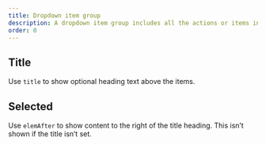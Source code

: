 ```yaml
---
title: Dropdown item group
description: A dropdown item group includes all the actions or items in a dropdown menu.
order: 0
---
```


## Title

Use `title` to show optional heading text above the items.

<Example
  Component={DropdownItemGroupTitle}
  packageName="@atlaskit/dropdown-menu"
/>

## Selected

Use `elemAfter` to show content to the right of the title heading. This isn’t shown if the title isn’t set. 

<Example
  Component={DropdownItemGroupElemAfter}
  packageName="@atlaskit/dropdown-menu"
/>


